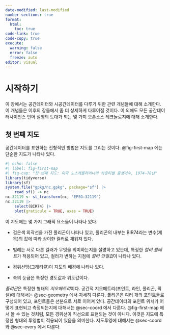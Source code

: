 ```yaml
---
date-modified: last-modified
number-sections: true
format: 
  html: 
    toc: true
code-link: true
code-copy: true
execute: 
  warning: false
  error: false
  freeze: auto
editor: visual
---
```


# 시작하기 {#sec-start}

이 장에서는 공간데이터와 시공간데이터를 다루기 위한 관련 개념들에 대해 소개한다. 이 개념들은 이후의 장들에서 좀 더 상세하게 다루어질 것이다. 이 외에도 모든 공간데이터사이언스 언어 실행의 토대가 되는 몇 가지 오픈소스 테크놀로지에 대해 소개한다.

## 첫 번째 지도

공간데이터를 표현하는 전형적인 방법은 지도를 그리는 것이다. @fig-first-map 에는 단순한 지도가 나타나 있다.

```r
#| echo: false
#| label: fig-first-map
#| fig-cap: "첫 번째 지도: 미국 노스캐롤라이나의 카운티별 출생아수, 1974~78년"
library(tidyverse)
library(sf)
system.file("gpkg/nc.gpkg", package="sf") |>
    read_sf() -> nc
nc.32119 <- st_transform(nc, 'EPSG:32119')
nc.32119 |>
    select(BIR74) |>
    plot(graticule = TRUE, axes = TRUE)
```

이 지도에는 몇 가지 그래픽 요소들이 나타나 있다.

-   검은색 외곽선을 가진 폴리곤이 나타나 있고, 폴리곤의 내부는 BIR74라는 변수(제목)의 값에 따라 상이한 컬러로 채워져 있다.

-   범례는 서로 다른 컬러가 무엇을 의미하는지를 설명하고 있는데, 특정한 *컬러 팔레트*가 적용되어 있고, 컬러가 변하는 지점에 *컬러 단절값*이 나타나 있다.

-   경위선망(그래티큘)이 지도의 배경에 나타나 있다.

-   축의 눈금은 특정한 경도값과 위도값이다.

*폴리곤*은 특정한 형태의 *지오메트리*이다. 공간적 지오메트리(포인트, 라인, 폴리곤, 픽셀)에 대해서는 @sec-geometry 에서 자세히 다룬다. 폴리곤은 여러 개의 포인트들로 구성되어 있고, 포인트들은 선분으로 서로 이어져 있다. 공간데이터의 포인트 위치가 어떻게 표현되고 측정되는지에 대해서는 @sec-coord 에서 다룬다. @fig-first-map 에서 볼 수 있는 것처럼, 모든 경위선이 직선으로 표현되는 것이 아니다. 이것은 지도에 특정한 형태의 투영법이 적용되어 있음을 의미한다. 지도투영에 대해서는 @sec-coord 와 @sec-every 에서 다룬다.
